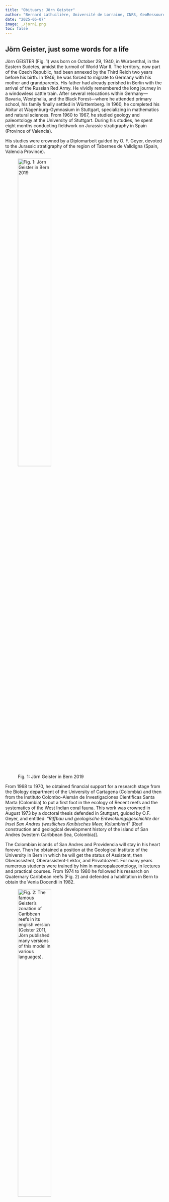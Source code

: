 ```yaml
---
title: "Obituary: Jörn Geister"
author: "Bernard Lathuilière, Université de Lorraine, CNRS, GeoRessources, 54000, Nancy, France"
date: "2025-05-07"
image: ./jorn1.png
toc: false
---
```


## Jörn Geister, just some words for a life

Jörn GEISTER (Fig. 1) was born on October 29, 1940, in Würbenthal, in the Eastern Sudetes, amidst the turmoil of World War II. The territory, now part of the Czech Republic, had been annexed by the Third Reich two years before his birth. In 1946, he was forced to migrate to Germany with his mother and grandparents. His father had already perished in Berlin with the arrival of the Russian Red Army. He vividly remembered the long journey in a windowless cattle train. After several relocations within Germany—Bavaria, Westphalia, and the Black Forest—where he attended primary school, his family finally settled in Württemberg. In 1960, he completed his Abitur at Wagenburg-Gymnasium in Stuttgart, specializing in mathematics and natural sciences. From 1960 to 1967, he studied geology and paleontology at the University of Stuttgart. During his studies, he spent eight months conducting fieldwork on Jurassic stratigraphy in Spain (Province of Valencia).

His studies were crowned by a Diplomarbeit guided by O. F. Geyer, devoted to the Jurassic stratigraphy of the region of Tabernes de Valldigna (Spain, Valencia Province).

![Fig. 1: Jörn Geister in Bern 2019](jorn1.png){width="50%" fig-align="left"}

From 1968 to 1970, he obtained financial support for a research stage from the Biology department of the University of Cartagena (Colombia) and then from the Instituto Colombo-Alemán de Investigaciones Cientificas Santa Marta (Colombia) to put a first foot in the ecology of Recent reefs and the systematics of the West Indian coral fauna. This work was crowned in August 1973 by a doctoral thesis defended in Stuttgart, guided by O.F. Geyer, and entitled: "*Riffbau und geologische Entwicklungsgeschichte der Insel San Andres (westliches Karibisches Meer, Kolumbien)*" \[Reef construction and geological development history of the island of San Andres (western Caribbean Sea, Colombia)\].

The Colombian islands of San Andres and Providencia will stay in his heart forever. Then he obtained a position at the Geological Institute of the University in Bern in which he will get the status of Assistent, then Oberassistent, Oberassistent-Lektor, and Privatdozent. For many years numerous students were trained by him in macropalaeontology, in lectures and practical courses. From 1974 to 1980 he followed his research on Quaternary Caribbean reefs (Fig. 2) and defended a habilitation in Bern to obtain the Venia Docendi in 1982.

![Fig. 2: The famous Geister’s zonation of Caribbean reefs in its english version (Geister 2011, Jörn published many versions of this model in various languages).](jorn2.jpg){width="50%" fig-align="left"}

Soon after his habilitation, he organised with René Herb a course in French *Géologie et paléoécologie des récifs* for the universities of western Switzerland, which is a nice summary of the topic at that time. Since 1992, he had to teach alone micropalaeontology, stratigraphy and historical geology in Bern. But his position was also an opportunity to guide field excursions—he loved that—in Recent and Pleistocene reefs of the Red Sea (Sinai Peninsula) and organize seminars on Holocene and Pleistocene reefs, on sclerochronology, actuopalaeontology, or applied ecology of Recent reefs (among others).

In March 1986 he organized the Symposium "*Meeresforschung in der Schweiz* \[Marine research in Switzerland\]" in Bern, with more than 200 participants.

He also took responsibility for various “*Diplomarbeiten*” on palaeontology in the Jura mountains, Recent reefs or sclerochronology but also the guidance of PhD theses in the frame of a project on Mauritius Island. Thomas Wagner (1994) defended a thesis on: *Grundlagen der Sklerochronologie von Riffkorallen und ihre Eignung zur Erfassung von Umwelteinflüssen im Riffökosystem von Mauritius (Indischer Ozean)* \[Basics of sclerochronology of reef corals and their suitability for recording environmental influences in the reef ecosystem of Mauritius (Indian Ocean)\] and *Ina Immenhauser-Potthast*, (1994) on: *Geochemie von rezenten, massigen Korallen und umweltgeologische Untersuchungen im Riffökosystem der Insel Mauritius (Indischer Ozean)*. \[Geochemistry of Recent, massive corals and environmental geological studies in the reef ecosystem of Mauritius Island (Indian Ocean)\].

I met Jörn for the first time in 1989 in the Quarry of Malancourt-la-Montagne in Lorraine. We were surrounded by Bajocian reefs and he proposed to collaborate and organise a field excursion on the Jurassic reefs of Lorraine for the Münster (1991) congress of the Fossil Cnidaria and Porifera Association. He already had good experience preparing such events. He had previously prepared the spring excursion of the Swiss Paleontological Society for which he was president (1987-88), it was a three-day excursion near Marseille with J Philip. He had also prepared logistically more difficult events such as the Rio Gurabo Neogene stratigraphy excursion for the 9th Caribbean Geological Conference (Sto. Domingo 1980) with P. Jung und J. Saunders and the Pleistocene Reef Terraces and Coral Environments at Sto. Domingo and near Boca Chica, southern coast of the Dominican Republic, for the same congress.

Then I saw how an excursion had to be prepared. Jörn noted every detail in his notebook, the quality of the food, the price of everything and even the hour of the sunset. Then our excursion happened and we decided to make it again for the pre-congress excursion of the Luxembourg Symposium that we organised together in 1994. Jörn had prepared also a wonderful post-congress snorkelling trip in the Sinai Peninsula. I remember him swimming like a fish, going down at ten meters deep so easily with a shirt and corduroy pants to protect his very white skin. After these events, we decided to build a research project on the climatic conditions of the Jurassic Oxfordian reef event. Together we recruited Bertrand Martin-Garin for a pH D thesis and this was a source of multiple collaborations and field works in France, Switzerland, Morocco, and Crimea (Fig. 3-4) that produced results for a decade beyond the date of his retirement in 2006.

![Fig. 3: Jörn Geister in 2005 in Crimea in Simferopol.](jorn3.jpg){width="50%" fig-align="left"}

![Fig. 4: Jörn Geister in 2005 writing his notes in the field on an Oxfordian reef at Sudak.](jorn5.jpg){width="50%" fig-align="left"}

![Fig. 5: Field in Morroco in 2003. From left to right: Bertrand Martin Garin, Jörn Geister and B. Lathuilière](jorn6.png){width="50%" fig-align="left"}

After that date, he became a free collaborator of the Natural History Museum in Bern. In the same decade of activity, he never abandoned the work done on Recent Colombian reefs in collaboration with J.M. Diaz. His fidelity to his Colombian fieldwork allowed him to produce comparable underwater photos of the same reefal place at a 30-year distance (see his 2012 publication). Jörn has never chosen between Recent and Ancient. It was a real strength of his approach, always searching for a comparable scenario in Recent to explain observations of the past. After retiring, he continued working regularly at the Museum in Bern, where he developed a close relationship with Ursula Menkveld, Curator of paleontology, and Bernhard Hostettler, first working as a student as geoscientific preparator and later with the Master and PhD title as a scientific collaborator. Acting as an unofficial advisor, he assisted the latter in defending a Master's thesis in 2006 on Oxfordian sea urchins (*Die fossilen regulären Echiniden der Günsberg-Formation*)." For many years he worked at the Natural History Museum as a Associate Researcher, as his own collection came to the museum on permanent loan with the palaeontological collection of the University of Bern.

Jörn was an incomparable colleague and friend, a unique arrangement of rigour and gentleness, endlessly calm, humble, and naturally curious. He took real pleasure in travelling, field working, meeting people, and trying to communicate with them. As he could fluently speak French (he could correct my mistakes), English, Spanish, and Russian in addition to his German mother tongue, this was an opportunity to create bridges between people during congresses and he was always interested in the people behind the projects.

Jörn Geister had undertaken the writing of a comprehensive book about his family's history, which he was unable to complete before passing away on January 18th at the age of 84, after several years of battling illness. He was married to Marion, a hydrogeologist from Luxembourg, and together they had four children. Today, six grandchildren mourn the loss of their grandfather.

## Acknowledgments

I am deeply indebted to Marion Geister, Bertrand Martin Garin and Ursula Menkveld for their invaluable assistance in writing this text and compiling the following list of Jörn’s publications.

## Publication list of Jörn GEISTER

GEISTER, J. & GEYER, O.F. (1968). Beiträge zur Stratigraphie und Paläontologie des Juras von Ostspanien. Neues Jahrbuch für Geologie und Paläontologie, Abhandlungen, 131, 310–336.

GEISTER, J. (1969). Contribucion al conocimiento de los arrecifes de Barlovento al Norte de la Isla de San Andres (Mar Caribe, Colombia. In Primer Congreso. Colombiano de Geologia, Bogota. Universidad Nacional de Colombia, Bogota (abstract).

GEISTER, J. (1972). Zur Ökologie und Wuchsform der Säulenkoralle Dendrogyra cylindrus EHRENBERG Beobachtungen in den Riffen der Insel San Andrés (Karabisches Meer, Kolumbien). Mitteilungen aus dem Instituto de Colombo-Alemán Investigación Cientificas 6, 77–87.

GEISTER, J. (1972). Nota sobre la edad de las calizas coralinas del Pleistoceno marino en las Islas de San Andrés y Providencia (Mar Caribe Occidental, Colombia). Mitteilungen aus dem Instituto de Colombo-Alemán Investigación Cientificas, 6, 35–140.

GEISTER, J. (1973). Los arrecifes de la Isla de San Andrés (Mar Caribe, Colombia). Mitteilungen aus dem Instituto de Colombo-Alemán Investigación Cientificas, 7: 211–228.

GEISTER, J. (1973). Pleistozäne und rezente Mollusken von San Andrés (Karibisches Meer, Kolumbien) mit Bemerkungen zur geologischen Entwicklung der Insel. Mitteilungen aus dem Instituto de Colombo-Alemán Investigación Cientificas, 7: 229–251.

GEISTER, J. (1973). Riffbau und geologische Entwicklungsgeschichte der Insel San Andrés (westliches karibisches Meer, Kolumbien). Dissertation Universität Stuttgart. Published in 1975.

GEISTER, J. (1975). Riffbau und geologische Entwicklungsgeschichte der Insel San Andrés (westliches karibisches Meer, Kolumbien). Stuttgarter Beiträge zur Naturkunde, Stuttgart, ser.B, n°15, 203 p., 11 pl., 29 fig.

GEISTER, J. (1976). Los arrecifes de Barlovento al norte de la Isla de San Andrés. Memoria del Primer Congreso Colombiano de Geología (1969), Universidad Nacional de Colombia, Bogota pp. 173-186.

ERFA, A. VON & GEISTER, J. (1976). Über ein holozänes Korallen und Mangroven-vorkommen nahe Santa Marta, Kolumbien. Mitteilungen Institut Colombo-Aleman Investigación Cientificas, 8: 165–186.

GEISTER, J. (1977). The influence of wave exposure on the ecological zonation of Caribean coral reefs. In Proceedings of the Third international Coral Reef Symp. (Miami 1977)1 (Biology) pp. 23–29.

GEISTER, J. (1977). Occurrence of Pocillopora in late Pleistocene Caribbean Coral reefs. In 2ème symposium international sur les coraux et récifs coralliens fossiles. Mémoires du Bureau de Recherches géologiques et minières, 89: 378-388.

GEISTER, J. & UNGARO, S. (1977). The Oligocene coral formations of the Colli Berici (Vicenza, northern Italy). Eclogae Geologicae Helvetiae, 70 (3), 811–823.

GEISTER, J. (1978). Recent coral reefs and geologic history of Providencia Island (western Caribbean Sea, Colombia). In Segundo Congreso colombiano de Geologia, (Bogotá 1978). p. 22.

GEISTER, J. (1978). Paläobiogeographische Beziehungen der Riffkorallenfauna im Jungtertiär/Qartär beiderseits der mittelamerikanischen Landbrücke In Geowissenschaftliches Lateinamerika Kolloquium, Stuttgart. pp. 13–14.

MASCLE, A., BIJU-DUVAL, B., BIZON, G., MULLER, C., SAUNDERS, J., JUNG, P. & GEISTER, J. (1980). Tertiary sequences south of the Cordillera Central. In 9th Caribbean Geologic Conference, Santo Domingo, Field guide D3, pp. 107–138.

GEISTER, J. (1980). Calm-water reefs and rough-water reefs of the Caribbean Pleistocene. In third international Symposium on fossil Cnidarians. Acta Palaeontologica Polonica, Warszawa, (1979), 25(3-4), 541-556.

GEISTER, J. (1980). Morphologie et distribution des coraux dans les récifs actuels de la mer des Caraïbes. Annali dell’Universita di Ferrara, 6, 15–28.

SAUNDERS, J.B., JUNG, P., GEISTER, J. & BIJU-DUVAL, B. (1982). The Neogene of the south flank of the Cibao Valley, Dominican Republic: a stratigraphic study In: Sto Domingo 1980. p. 151–160.

GEISTER, J. (1982). Pleistocene reef terraces and coral environments at Santo Domingo and near Boca Chica, southern coast of the Dominican Republic. In 9th Caribbean Geological Conference (1980) Sto. Domingo, 2, pp.689–703.

GEISTER, J. (1983). Holozäne westindische Korallenriffe: Geomorphologie, Ökologie und Fazies. Facies, 9, 173–284.

GEISTER, J. (1983). Facies geometries and preservational potential of Recent and fossil coral reefs In Biologie et Géologie des récifs coralliens (Colloque annuel ISRS), Nice 1983. 1 p.

GEISTER, J. & HERB, R. (1984). Géologie et paléoécologie des récifs. Inst. Géol. Univ. Berne. pp.1.1-32.16.

GEISTER, J. (1984). Récifs pleistocènes de la mer des Caraïbes: aspects géologiques et paléoécologiques. In GEISTER, J. & HERB, R. (eds.), Géologie et paléoécologie des récifs. Institut de Géologie de l’Université de Berne, pp.3.1-3.34.

GEISTER, J. (1984). Récifs à coraux du Bajocien du Grand-Duché de Luxembourg et de Malancourt en Lorraine, in GEISTER, J. & HERB, R. (eds.), Géologie et paléoécologie des récifs. Berne, Suisse, Institut de Géologie de l’Université de Berne. pp. 12.1-12.16.

GEISTER, J. (1984). Les récifs à Placunopsis ostracina dans le Muschelkalk du bassin Germanique, in GEISTER, J. & HERB, R. (eds.), Géologie et paléoécologie des récifs. Berne, Suisse, Institut de Géologie de l’Université de Berne. pp. 19.1-19.8.

GEISTER, J. (1984). Géormorphologie, écologie et faciès des récifs actuels des Caraïbes: conséquences pour l’interprétation des récifs fossiles. in GEISTER, J. & HERB, R. (eds.)., Géologie et paléoécologie des récifs. Institut de Géologie de l’Université de Berne, pp.1.1-1.14.

GEISTER, J. (1984). Catalogue préliminaire des types et originaux de scléractiniaires fossiles conservés au Muséum d’Histoire naturelle de la ville de Genève. Fossil Cnidaria, 13, 66–72.

GEISTER, J. (1984). Bajocian coral reefs of the northeastern Paris basin: paleoecological aspects. In Advances in reef Sciences. A joint meeting of the Atlantic Reef Committee and the International Society of Reef Studies, 26-28 octobre 1984, Miami. p. 36–37.

GEISTER, J. (1984). Die Paleobathymetrische verwertbarkeit der Scleractinen Korallen. Paläontologische Kursbücher Band 2: Paläobathymetrie, 2, 46–95.

GEISTER, J. (1985). Recent coral reefs of the Colombian pacific Coast. Fossil Cnidaria, 14 (2), 20–21.

GEISTER, J. (1986). Taux de croissance et production de carbonates d’un récif corallien bajocien (Rumelange, Grand-Duché de Luxembourg). Fossil Cnidaria, 15 (2), 13–14.

GEISTER, J. (1986). Reef formation during eustatic cycles. Bajocian and quaternary reefs compared. In Annual Meeting of the International Society for reef studies, Marburg an der Lahn pp. 18-20.

GEISTER, J. (1986). Recent coral reefs and geologic history of Providencia Island (western Caribbean Sea, Colombia). Geologia Colombiana, 15, 115–134.

GEISTER, J. (1988). Lebensspuren von Sauriern (?) und deren Beutetieren im Callovien von Liesberg (Kanton Bern).— Schweizerischen. paläontologischen. Gesellschaft, 67 Jahrversl. 1988, p. 59–66.

RAMSEYER, K., FISCHER, J., MATTER, A., EBERHARDT, P. & GEISTER, J. (1989). A cathodoluminescence microscope for low intensity luminescence. Journal of sedimentary research, 59 (4) 619–622. doi.org/10.1306/212F9016-2B24-11D7-8648000102C1865D.

GEISTER, J. (1989). Qualitative aspects of coral growth and carbonate production in a Middle Jurassic Reef. Memoir of the Association of Australasian Palaeontologists, 8, 425–432.

GEISTER, J. & LATHUILIÈRE, B. (1991). Jurassic Coral Reefs of the Northeastern Paris Basin (Luxembourg and Lorraine). In International Association for the Study of Fossil Cnidaria and Porifera (ed.) Fossil VI. Cnidaria. International Symposium on Fossil Cnidaria including Archaeocyatha and Porifera, Fieldguide.112 pp.

GEISTER, J. (1992). Modern reef development and Cenozoic evolution of an oceanic island/reef complex: Isla de Providencia (Western Caribbean Sea, Colombia). Facies, Erlangen, 27, 1–70. doi.org/10.1007/BF02536804

SHOTYK, W., POTTHAST, I., & GEISTER, J. (1993). Determination of Cd, Co, Cu, Fe, Mn, Ni, Pb and Zn in the skeletons of the the reef-building scleractinian coral Porites from Mauritius Island (Indian Ocean) using Chelation Ion Chromatography. 9th International Conference on Heavy Metals in the Environment, Toronto, Ontario, Canada, September 12-17, 1993, Vol. 2, pp. 37-40.

GEISTER, J. (1994). Snorkeling Trip to coral reefs of the present. (along the Sinai coast, red sea Egypt. Unpublished.

LATHUILIÈRE, B., GEISTER, J. & CHALOT, R. (1994). Les environnements coralliens de l’Oxfordien de Lorraine, témoins des fluctuations du niveau marin et de l’évolution des écosystèmes récifaux Guide de terrain. Association des Professeurs de Biologie – Géologie, 1-27.

LATHUILIERE, B. & GEISTER, J. (1995). Coral reefs in the past, present and future. Proceedings of the second european regional meeting of the I.S.R.S. In: second european regional meeting of the I.S.R.S. Publications du service géologique du Luxembourg, 272 p.

GEISTER, J. (1995). Sclerochronology of Jurassic corals: geological applications, In LATHUILIÈRE,B & GEISTER, J. (eds.), Coral reefs in the past, present and future Service géologique du Luxembourg, 29, 150–152.

DIAZ, J.M., DIAZ-PULIDO, G., GARZON-FERREIRA, J., GEISTER, J., SANCHEZ, J. & A. ZEA, S. (1996). Atlas de los arrecifes coralinos del caribe colombiano. Santa Marta, INVEMAR, Serie publicaciones especiales. N°2, 83 p.

GEISTER, J. & DIAZ, J.M. (1996). A field guide to the atolls and reefs of San Andrés and Providencia (Colombia) In 8th international coral reef symposium, Panama. 41 pp.

BIANCHI, C.N., COLANTONI, P., GEISTER, J. & MORRI, C. (1997). Reef geomorphology, sediments and ecological zonation at Felidu atoll, Maldive Islands (Indian ocean) In Proceedings of the 8th International Coral Reef Symposium, p. 431–436.

DIAZ, J.M., SANCHEZ, J.A. & GEISTER, J. (1997). Development of lagoonal reefs in oceanic reef complexes of the southwestern Caribbean: geomorphology, structure and distribution, In LESSIOS, H.A. & MACINTYRE, I.G. (eds.) 8th International Coral Reef Symposium, Smithsonian Tropical Research Institute, Balboa, Republic of Panama. pp. 779–784.

GEISTER, J. & DIAZ, J.M. (1997). A field guide to the oceanic barrier reefs and atolls of the southwestern caribbean (Archipelago of San Andrès and Providencia, Colombia) In Proceedings of the 8th International Coral Reef Symposium, Vol. 1: 235-262.

GEISTER, J. (1997). Auf der Suche nach dem analogen Korallenriff. Coral Research Bulletin, 5,151–160.

RAMSEYER, K., MIANO, T., D’ORAZIO, V., WILDBERGER, A., WAGNER, T. & GEISTER, J. (1997). Nature and origin of organic matter in carbonates from speleothems, marine cements and coral skeletons. Organic Geochemistry, 26 (5–6), 361–378. doi.org/10.1016/S0146-6380(97)00008-9.

GEISTER, J. (1998). Lebensspuren von Meersauriern und ihren Beutetieren im mittleren Jura (Callovien) von Liesberg, Schweiz. Facies, 39(1), 105-124. DOI:10.1007/BF02537013

ZEA, S., GEISTER, J., GARZON-FERREIRA, J. & DIAZ, J.M. (1998). Biotic changes in the reef complex of San Andrés Island (Southeastern Caribbean Sea, Columbia) occurring over nearly three decades. Atoll Research Bulletin, 456: 1–30

GEISTER, J. (1999). 30 Jahre im Leben eines karibischen Korallenriffes. Profil, 16, 1–11, 13 fig.

DIAZ, J.M., BARRIOS, L.M., CENDALES, M.H., GARZÓN-FERREIRA, J., GEISTER, J., LÓPEZ-VICTORIA, M., OSPINA, G.H., PARRA-VELANDIA, F., PINZÓN, J., VARGAS-ÁNGEL, B., ZAPATA, F.A. &. ZEA, S. (2000). Areas coralinas de Colombia. Invemar ed publicaciones especiales, 5, 176 p.

GEISTER, J. (2000). Time-traveling through a modern Caribbean coral reef Vol. Eighth meeting of Swiss sedimentologists, Fribourg 29th january, 1p.

PANDOLFI, J.M., JACKSON, J. & GEISTER, J. (2001). Geologically sudden extinction of two widespread late Pleistocene Caribbean reef corals In JACKSON, J. B. C., LIDGARD, S. and MC KINNEY, F.K. Evolutionary patterns, growth, form, and tempo in the fossil record, univ. Chicago press, pp.120-158

GEISTER, J. (2001). Un viaje a través del tiempo en los arrecifes de la Isla de San Andres (mar Caribe, Colombia). Noveno congreso latinoamericano sobre ciencas del Mar, pp. 66–68.

GEISTER, J. (2001). Coral life and coral death in a recent Caribbean coral reef: a thirty-year record photographs. Bulletin Tohoku University Museum, 1: 113–123.

MARTIN-GARIN, B., LATHUILIÈRE, B. & GEISTER, J. (2002). Récifs, coraux et climats oxfordiens de la Téthys. Documents du Laboratoire de Géologie de Lyon, 156, 154–155.

CARPENTIER, C., MARTIN-GARIN, B., OLIVIER, N., LATHUILIERE, B., GAILLARD, C., FERRY, S., HANTZPERGUE, P. & GEISTER, J. (2002). Succession des écosystèmes récifaux dans la carrière de Pagny-sur-Meuse (Lorraine): premières considérations sur l’évolution des environnements de dépôt au passage Oxfordien moyen - Oxfordien supérieur. In 3ème Congrès Français de Stratigraphie, Lyon, 8-10 Juillet 2002, Documents du Laboratoire de Géologie de Lyon, 156, 65–65.

MARTIN-GARIN, B., LATHUILIERE, B. & GEISTER, J. (2003). Using fractals to characterize the interspecific variability of corals. In Berichte des Institutes für Geologie und Paläontologie der Karl-Franzens-Universität Graz/Austria (ed.) International Congress on Fossil Cnidaria and Porifera. p. 62.

MARTIN-GARIN, B., LATHUILIERE, B. & GEISTER, J. (2003). Morphométrie, dimensions fractales et coraux. In 3ème symposium ‘morphométrie et évolution des formes’. 1 p.

MARTIN-GARIN, B., LATHUILIERE, B. & GEISTER, J. (2003). Dimensions fractales structurale et texturale pour quantifier les morphologies septales et calicinale des coraux In: Réunion spécialisée SGF «une paléontologie biologique: hommage au professeur Henri Tintant» Dijon, p. 29.

MARTIN-GARIN, B., LATHUILIERE, B., GEISTER, J., CHELLAI, E.H., HUAULT, V. & OURRIBANE, M. (2004). Les associations coralliennes du Jurassique supérieur, une clef de lecture pour la géologie des récifs: exemple du cap Ghir, Haut-Atlas atlantique, Maroc, In Deuxième colloque sur le Jurassique marocain (CJM2), Marrakech, pp. 76–77.

MARTIN-GARIN, B., LATHUILIÈRE, B. & GEISTER, J. (2004) - Structural and textural Fractal dimensions to quantify coral shape at calicular and septal level. In 10th International Coral Reefs Symposium, Okinawa p. 302.

OLIVIER, N., CARPENTIER, C., MARTIN-GARIN, B., LATHUILIÈRE, B., GAILLARD, C., FERRY, S., HANTZPERGUE, P. & GEISTER, J. (2004). Coral-microbialite reefs in pure carbonate versus mixed carbonate-siliciclastic depositional environments: the example of the Pagny-sur-Meuse section (Upper Jurassic, Northeastern France). Facies, 50 (2), 229–255.

MARTIN-GARIN, B., LATHUILIÈRE, B., VERRECCHIA, E. & GEISTER, J. (2007). Use of fractal dimensions to quantify coral shape. Coral reefs, 26, 541–550.

MARTIN-GARIN, B., LATHUILIÈRE, B., GEISTER, J., CHELLAI, E.H. & HUAULT, V. (2007). Geology, facies model and coral associations of the Late Jurassic reef complex at Cape Ghir (Atlantic High Atlas, Morocco). Comptes Rendus Geosciences, 339 (1), 65–74. doi.org/10.1016/j.crte.2006.10.007.

LATHUILIERE, B., GEISTER, J., TKHORZHEVSKY, E.S., YUDIN, S. & MARTIN-GARIN, B. (2007). Oxfordian coral communities of the Donets basin (Ukraine) and their paleoclimatic significance. In Xth international Congress on Fossil Cnidaria and Porifera, St Petersburg. pp. 56–57.

GEISTER, J., LATHUILIÈRE, B. & YUDIN, S. (2007) - Late Jurassic coral reefs and their paleo-relief at Sudak (South coast of Crimea peninsula, Ukraine). In Xth international Congress on Fossil Cnidaria and Porifera, St Petersburg 12-16 august 2007, p. 38.

GEISTER, J. & DIAZ, J. M. (2007). Ambientes arrecifales y geología de un archipiélago oceánico : San Andrés, Providencia y Santa Catalina. (Mar Caribe, Colombia) con guía de campo Instituto Nacional de Investigaciones Geológico Mineras (INGEOMINAS), 114 p.

GEISTER, J. & DIAZ, J.M. (2008). Reef Environments and Geology of an oceanic archipelago: San Andrés, Old Providence and Santa Catalina (Caribbean Sea, Colombia). Boletín geológico Instituto Nacional de Investigaciones Geológico Mineras, 104 p.

MARTIN-GARIN, B., LATHUILIÈRE, B., GEISTER, J. & RAMSEYER, K. (2010). Oxygen isotopes and climatic control of Oxfordian coral reefs (Jurassic, Tethys). Palaios, 25, 721–729. doi.org/10.1007/s10347-010-0259-4.

GEISTER, J. (2011). West indian coral reef classification, In Hopley, D., Encyclopedia of modern coral reefs, structure form and process Springer. pp. 1171–1174.

MARTIN-GARIN, B., LATHUILIÈRE, B., GEISTER, J. & RAMSEYER, K. (2012). Climatic control of Oxfordian reef coral distribution (Late Jurassic). In 12th international Coral Reef Symposium, p. 26.

GEISTER, J. (2012). Time travelling in a Caribbean coral reef (San Andres Island, western Caribbean, Colombia). In the 15th Symposium on the Geology of the Bahamas and other Carbonate Regions, pp. 7–17.

MARTIN-GARIN, B., LATHUILIÈRE, B. & GEISTER, J. (2012). The shifting biogeography of reef corals during the Oxfordian (Late Jurassic). A climatic control? Palaeogeography, Palaeoclimatology, Palaeoecology, 365-366 (2012): 136–153. doi.org/10.1016/j.palaeo.2012.09.022.
